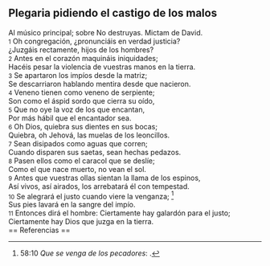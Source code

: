 == Plegaria pidiendo el castigo de los malos ==

Al músico principal; sobre No destruyas. Mictam de David.<br>
{{anchor|1}} <small>1</small> Oh congregación, ¿pronunciáis en verdad justicia?<br>
¿Juzgáis rectamente, hijos de los hombres?<br>
{{anchor|2}} <small>2</small> Antes en el corazón maquináis iniquidades;<br>
Hacéis pesar la violencia de vuestras manos en la tierra.<br>
{{anchor|3}} <small>3</small> Se apartaron los impíos desde la matriz;<br>
Se descarriaron hablando mentira desde que nacieron.<br>
{{anchor|4}} <small>4</small> Veneno tienen como veneno de serpiente;<br>
Son como el áspid sordo que cierra su oído,<br>
{{anchor|5}} <small>5</small> Que no oye la voz de los que encantan,<br>
Por más hábil que el encantador sea.<br>
{{anchor|6}} <small>6</small> Oh Dios, quiebra sus dientes en sus bocas;<br>
Quiebra, oh Jehová, las muelas de los leoncillos.<br>
{{anchor|7}} <small>7</small> Sean disipados como aguas que corren;<br>
Cuando disparen sus saetas, sean hechas pedazos.<br>
{{anchor|8}} <small>8</small> Pasen ellos como el caracol que se deslíe;<br>
Como el que nace muerto, no vean el sol.<br>
{{anchor|9}} <small>9</small> Antes que vuestras ollas sientan la llama de los espinos,<br>
Así vivos, así airados, los arrebatará él con tempestad.<br>
{{anchor|10}} <small>10</small> Se alegrará el justo cuando viere la venganza; <ref>58:10 ''Que se venga de los pecadores'': {{lib|LU|142|2|1}}.</ref><br>
Sus pies lavará en la sangre del impío.<br>
{{anchor|11}} <small>11</small> Entonces dirá el hombre: Ciertamente hay galardón para el justo;<br>
Ciertamente hay Dios que juzga en la tierra.<br>
== Referencias ==

<references />
